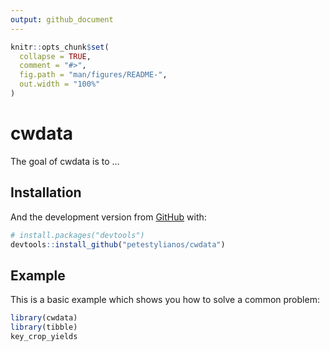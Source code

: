 ```yaml
---
output: github_document
---
```


<!-- README.md is generated from README.Rmd. Please edit that file -->

```r
knitr::opts_chunk$set(
  collapse = TRUE,
  comment = "#>",
  fig.path = "man/figures/README-",
  out.width = "100%"
)
```

# cwdata

<!-- badges: start -->
<!-- badges: end -->

The goal of cwdata is to ...

## Installation

<!-- You can install the released version of cwdata from [CRAN](https://CRAN.R-project.org) with: -->

<!-- ``` r -->
<!-- install.packages("cwdata") -->
<!-- ``` -->

And the development version from [GitHub](https://github.com/) with:

``` r
# install.packages("devtools")
devtools::install_github("petestylianos/cwdata")
```
## Example

This is a basic example which shows you how to solve a common problem:

```r
library(cwdata)
library(tibble)
key_crop_yields 
```
